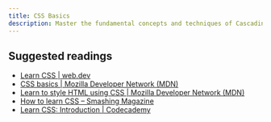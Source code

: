 ```yaml
---
title: CSS Basics
description: Master the fundamental concepts and techniques of Cascading Style Sheets (CSS), a styling language used to define the presentation and layout of HTML elements on web pages.
---
```


## Suggested readings

- [Learn CSS | web.dev](https://web.dev/learn/css/)
- [CSS basics | Mozilla Developer Network (MDN)](https://developer.mozilla.org/en-US/docs/Learn/Getting_started_with_the_web/CSS_basics)
- [Learn to style HTML using CSS | Mozilla Developer Network (MDN)](https://developer.mozilla.org/en-US/docs/Learn/CSS)
- [How to learn CSS – Smashing Magazine](https://www.smashingmagazine.com/2019/01/how-to-learn-css/)
- [Learn CSS: Introduction | Codecademy](https://www.codecademy.com/learn/learn-css-introduction)
